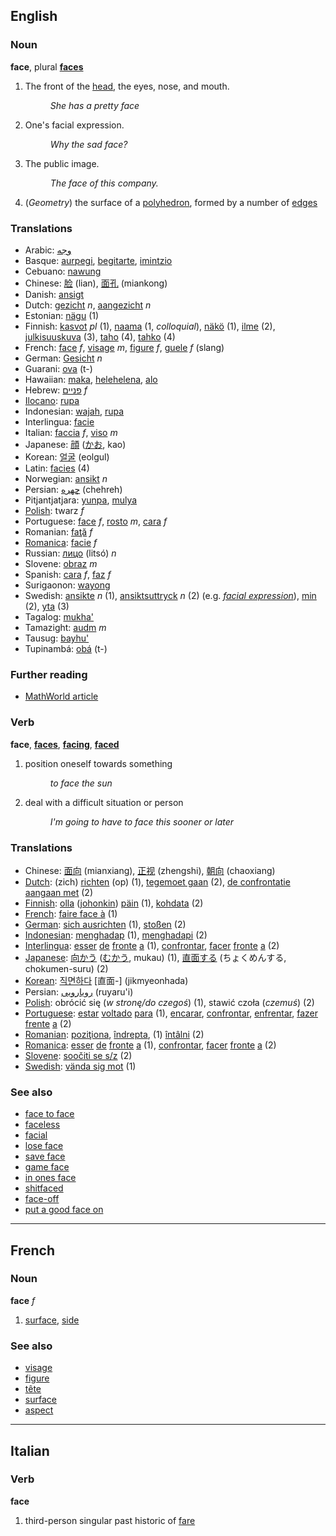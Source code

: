 ==English==
=== Noun ===
'''face''', plural '''[[faces]]'''

# The front of the [[head]], the eyes, nose, and mouth.
#: ''She has a pretty face''
# One's facial expression.
#: ''Why the sad face?''
# The public image.
#: ''The face of this company.''
# (''Geometry'') the surface of a [[polyhedron]], formed by a number of [[edge]]s

=== Translations ===
*Arabic: [[وجه]]
*Basque: [[aurpegi]], [[begitarte]], [[imintzio]]
*Cebuano: [[nawung]]
*Chinese: [[脸]] (lian), [[面孔]] (miankong)
*Danish: [[ansigt]]
*Dutch: [[gezicht]] ''n'', [[aangezicht]] ''n''
*Estonian: [[nägu]] (1)
*Finnish: [[kasvot]] ''pl'' (1), [[naama]] (1, ''colloquial''), [[näkö]] (1), [[ilme]] (2), [[julkisuuskuva]] (3), [[taho]] (4), [[tahko]] (4)
*French: [[face#French|face]] ''f'', [[visage]] ''m'', [[figure#French|figure]] ''f'', [[guele]] ''f'' (slang)
*German: [[Gesicht]] ''n''
*Guarani: [[ova]] (t-)
*Hawaiian: [[maka]], [[helehelena]], [[alo]]
*Hebrew: [[פניים]] ''f''
*[[Ilocano]]: [[rupa]]
*Indonesian: [[wajah]], [[rupa]]
*Interlingua: [[facie]]
*Italian: [[faccia]] ''f'', [[viso]] ''m''
*Japanese: [[顔]] ([[かお]], kao)
*Korean: [[얼굴]] (eolgul)
*Latin: [[facies]] (4)
*Norwegian: [[ansikt]] ''n''
*Persian: [[چهره]] (chehreh)
*Pitjantjatjara: [[yunpa]], [[mulya]]
*[[Polish]]: twarz ''f''
*Portuguese: [[face]] ''f'', [[rosto]] ''m'', [[cara]] ''f''
*Romanian: [[faţă]] ''f''
*[[Romanica]]: [[facie]] ''f''
*Russian: [[лицо]] (litsó) ''n''
*Slovene: [[obraz]] ''m''
*Spanish: [[cara]] ''f'', [[faz]] ''f''
*Surigaonon: [[wayong]]
*Swedish: [[ansikte]] ''n'' (1), [[ansiktsuttryck]] ''n'' (2) (e.g. ''[[facial expression]]''), [[min]] (2), [[yta]] (3)
*Tagalog: [[mukha']]
*Tamazight: [[audm]] ''m''
*Tausug: [[bayhu']]
*Tupinambá: [[obá]] (t-)

===Further reading===
*[http://mathworld.wolfram.com/Face.html MathWorld article]

=== Verb ===
'''face''', '''[[faces]]''', '''[[facing]]''', '''[[faced]]'''

# position oneself towards something
#: ''to face the sun''
# deal with a difficult situation or person
#: ''I'm going to have to face this sooner or later''


=== Translations ===
*Chinese: [[面向]] (mianxiang), [[正视]] (zhengshi), [[朝向]] (chaoxiang)
*[[Dutch]]: (zich) [[richten]] (op) (1), [[tegemoet gaan]] (2), [[de confrontatie aangaan met]] (2)
*[[Finnish]]: [[olla]] ([[jokin|johonkin]]) [[päin]] (1), [[kohdata]] (2)
*[[French]]: [[faire face à]] (1)
*[[German]]: [[sich ausrichten]] (1), [[stoßen]] (2)
*[[Indonesian]]: [[hadap|menghadap]] (1), [[hadap|menghadapi]] (2)
*[[Interlingua]]: [[esser]] [[de]] [[fronte]] [[a]] (1), [[confrontar]], [[facer]] [[fronte]] [[a]] (2)
*[[Japanese]]: [[向かう]] ([[むかう]], mukau) (1), [[直面する]] (ちょくめんする, chokumen-suru) (2)
*[[Korean]]: [[직면하다]] [直面-] (jikmyeonhada)
*Persian: [[رویارویی]] (ruyaru'i)
*[[Polish]]: obrócić się (''w stronę/do czegoś'') (1), stawić czoła (''czemuś'') (2)
*[[Portuguese]]: [[estar]] [[voltar|voltado]] [[para]] (1), [[encarar]], [[confrontar]], [[enfrentar]], [[fazer]] [[frente]] [[a]] (2)
*[[Romanian]]: [[poziţiona]], [[îndrepta]], (1) [[întâlni]] (2)
*[[Romanica]]: [[esser]] [[de]] [[fronte]] [[a]] (1), [[confrontar]], [[facer]] [[fronte]] [[a]] (2)
*[[Slovene]]: [[soočiti se s/z]] (2)
*[[Swedish]]: [[vända sig mot]] (1)

===See also===
*[[face to face]]
*[[faceless]]
*[[facial]]
*[[lose face]]
*[[save face]]
*[[game face]]
*[[in ones face]]
*[[shitfaced]]
*[[face-off]]
*[[put a good face on]]
----

==French==
===Noun===
'''face''' ''f''

# [[surface]], [[side]]

===See also===
*[[visage]]
*[[figure#French|figure]]
*[[tête]]
*[[surface#French|surface]]
*[[aspect]]

----

==Italian==
===Verb===
'''face'''

# third-person singular past historic of [[fare#Italian|fare]]